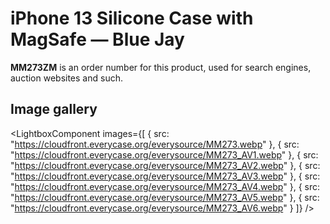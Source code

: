 
# iPhone 13 Silicone Case with MagSafe — Blue Jay

<Callout type='info' emoji='👉🏻'>**MM273ZM** is an order number for this product, used for search engines, auction websites and such.</Callout>

## Image gallery

<LightboxComponent
    images={[
      {
        src: "https://cloudfront.everycase.org/everysource/MM273.webp"
      },
      {
        src: "https://cloudfront.everycase.org/everysource/MM273_AV1.webp"
      },
      {
        src: "https://cloudfront.everycase.org/everysource/MM273_AV2.webp"
      },
      {
        src: "https://cloudfront.everycase.org/everysource/MM273_AV3.webp"
      },
      {
        src: "https://cloudfront.everycase.org/everysource/MM273_AV4.webp"
      },
      {
        src: "https://cloudfront.everycase.org/everysource/MM273_AV5.webp"
      },
      {
        src: "https://cloudfront.everycase.org/everysource/MM273_AV6.webp"
      }
    ]}
  />
